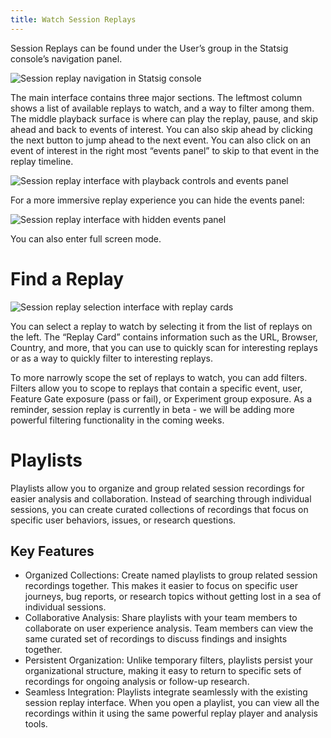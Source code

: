 ```yaml
---
title: Watch Session Replays
---
```


Session Replays can be found under the User’s group in the Statsig console’s navigation panel. 

<Frame>
  <img src="https://github.com/statsig-io/docs/assets/3464964/2f9ca1b1-f8e0-403f-9d3f-898434f06266" alt="Session replay navigation in Statsig console" />
</Frame>


The main interface contains three major sections. The leftmost column shows a list of available replays to watch, and a way to filter among them. The middle playback surface is where can play the replay, pause, and skip ahead and back to events of interest. You can also skip ahead by clicking the next button to jump ahead to the next event. You can also click on an event of interest in the right most “events panel” to skip to that event in the replay timeline. 

<Frame>
  <img src="https://github.com/statsig-io/docs/assets/3464964/f810ceb5-b6fc-4312-8e5d-9acfec0809bb" alt="Session replay interface with playback controls and events panel" />
</Frame>


For a more immersive replay experience you can hide the events panel: 
<Frame>
  <img src="https://github.com/statsig-io/docs/assets/3464964/d63fdf9e-cfc4-45e5-9365-d478504574c3" alt="Session replay interface with hidden events panel" />
</Frame>


You can also enter full screen mode. 

# Find a Replay

<Frame>
  <img src="https://github.com/statsig-io/docs/assets/3464964/45ce3a59-6847-43d6-bfc8-6d3cd5d45917" alt="Session replay selection interface with replay cards" />
</Frame>


You can select a replay to watch by selecting it from the list of replays on the left. The “Replay Card” contains information such as the URL, Browser, Country, and more, that you can use to quickly scan for interesting replays or as a way to quickly filter to interesting replays. 

To more narrowly scope the set of replays to watch, you can add filters. Filters allow you to scope to replays that contain a specific event, user, Feature Gate exposure (pass or fail), or Experiment group exposure. As a reminder, session replay is currently in beta - we will be adding more powerful filtering functionality in the coming weeks.

# Playlists

Playlists allow you to organize and group related session recordings for easier analysis and collaboration. Instead of searching through individual sessions, you can create curated collections of recordings that focus on specific user behaviors, issues, or research questions.

## Key Features
- Organized Collections: Create named playlists to group related session recordings together. This makes it easier to focus on specific user journeys, bug reports, or research topics without getting lost in a sea of individual sessions.
- Collaborative Analysis: Share playlists with your team members to collaborate on user experience analysis. Team members can view the same curated set of recordings to discuss findings and insights together.
- Persistent Organization: Unlike temporary filters, playlists persist your organizational structure, making it easy to return to specific sets of recordings for ongoing analysis or follow-up research.
- Seamless Integration: Playlists integrate seamlessly with the existing session replay interface. When you open a playlist, you can view all the recordings within it using the same powerful replay player and analysis tools.
